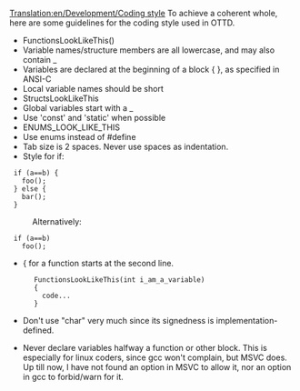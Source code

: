 [[Translation:en/Development/Coding style]]
To achieve a coherent whole, here are some guidelines for the coding style used in OTTD.

* FunctionsLookLikeThis()
* Variable names/structure members are all lowercase, and may also contain _
* Variables are declared at the beginning of a block { }, as specified in ANSI-C
* Local variable names should be short
* StructsLookLikeThis
* Global variables start with a _
* Use 'const' and 'static' when possible
* ENUMS_LOOK_LIKE_THIS
* Use enums instead of #define
* Tab size is 2 spaces. Never use spaces as indentation.
* Style for if:
<pre>
 if (a==b) {
   foo();
 } else {
   bar();
 }
</pre>
: Alternatively:
<pre>
 if (a==b)
   foo();
</pre>

* { for a function starts at the second line.
<pre>
      FunctionsLookLikeThis(int i_am_a_variable)
      {
        code...
      }
</pre>
* Don't use "char" very much since its signedness is implementation-defined.

* Never declare variables halfway a function or other block. This is especially for linux coders, since gcc won't complain, but MSVC does. Up till now, I have not found an option in MSVC to allow it, nor an option in gcc to forbid/warn for it.